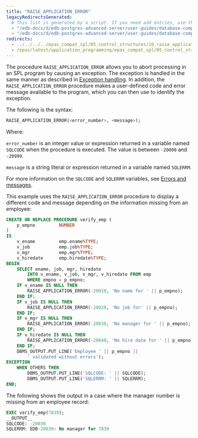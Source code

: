 ```yaml
---
title: "RAISE_APPLICATION_ERROR"
legacyRedirectsGenerated:
  # This list is generated by a script. If you need add entries, use the `legacyRedirects` key.
  - "/edb-docs/d/edb-postgres-advanced-server/user-guides/database-compatibility-for-oracle-developers-guide/9.6/Database_Compatibility_for_Oracle_Developers_Guide_v9.6.1.071.html"
  - "/edb-docs/d/edb-postgres-advanced-server/user-guides/database-compatibility-for-oracle-developers-guide/9.5/Database_Compatibility_for_Oracle_Developers_Guide.1.165.html"
redirects:
  - ../../../../epas_compat_spl/05_control_structures/10_raise_application_error #generated for docs/epas/reorg-role-use-case-mode
  - /epas/latest/application_programming/epas_compat_spl/05_control_structures/10_raise_application_error/
---
```


<div id="raise_application_error" class="registered_link"></div>

The procedure `RAISE_APPLICATION_ERROR` allows you to abort processing in an SPL program by causing an exception. The exception is handled in the same manner as described in [Exception handling](07_exception_handling/#exception_handling). In addition, the `RAISE_APPLICATION_ERROR` procedure makes a user-defined code and error message available to the program, which you can then use to identify the exception.

The following is the syntax:

```sql
RAISE_APPLICATION_ERROR(<error_number>, <message>);
```

Where:

`error_number` is an integer value or expression returned in a variable named `SQLCODE` when the procedure is executed. The value is between `‑20000` and `-20999`.

`message` is a string literal or expression returned in a variable named `SQLERRM`.

For more information on the `SQLCODE` and `SQLERRM` variables, see [Errors and messages](/epas/latest/application_programming/epas_compat_spl/12_working_with_collections/05_errors_and_messages/).

This example uses the `RAISE_APPLICATION_ERROR` procedure to display a different code and message depending on the information missing from an employee:

```sql
CREATE OR REPLACE PROCEDURE verify_emp (
    p_empno         NUMBER
)
IS
    v_ename         emp.ename%TYPE;
    v_job           emp.job%TYPE;
    v_mgr           emp.mgr%TYPE;
    v_hiredate      emp.hiredate%TYPE;
BEGIN
    SELECT ename, job, mgr, hiredate
        INTO v_ename, v_job, v_mgr, v_hiredate FROM emp
        WHERE empno = p_empno;
    IF v_ename IS NULL THEN
        RAISE_APPLICATION_ERROR(-20010, 'No name for ' || p_empno);
    END IF;
    IF v_job IS NULL THEN
        RAISE_APPLICATION_ERROR(-20020, 'No job for' || p_empno);
    END IF;
    IF v_mgr IS NULL THEN
        RAISE_APPLICATION_ERROR(-20030, 'No manager for ' || p_empno);
    END IF;
    IF v_hiredate IS NULL THEN
        RAISE_APPLICATION_ERROR(-20040, 'No hire date for ' || p_empno);
    END IF;
    DBMS_OUTPUT.PUT_LINE('Employee ' || p_empno ||
        ' validated without errors');
EXCEPTION
    WHEN OTHERS THEN
        DBMS_OUTPUT.PUT_LINE('SQLCODE: ' || SQLCODE);
        DBMS_OUTPUT.PUT_LINE('SQLERRM: ' || SQLERRM);
END;
```

The following shows the output in a case where the manager number is missing from an employee record:

```sql
EXEC verify_emp(7839);
__OUTPUT__
SQLCODE: -20030
SQLERRM: EDB-20030: No manager for 7839
```

